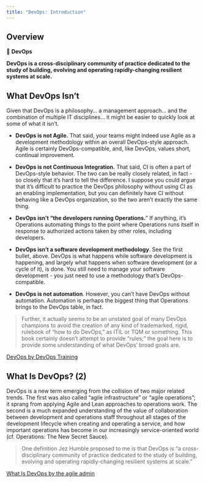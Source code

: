 ```yaml
---
title: "DevOps: Introduction"
---
```


## Overview

::: {.summary}
📘 **DevOps**

**DevOps is a cross-disciplinary community of practice dedicated to the study of building, evolving and operating rapidly-changing resilient systems at scale.**
:::

## What DevOps Isn't

Given that DevOps is a philosophy... a management approach... and the combination of multiple IT disciplines... it might be easier to quickly look at some of what it isn't.

- **DevOps is not Agile.** That said, your teams might indeed use Agile as a development methodology within an overall DevOps-style approach. Agile is certainly DevOps-compatible, and, like DevOps, values short, continual improvement.

- **DevOps is not Continuous Integration.** That said, CI is often a part of DevOps-style behavior. The two can be really closely related, in fact - so closely that it's hard to tell the difference. I suppose you could argue that it's difficult to practice the DevOps philosophy without using CI as an enabling implementation, but you can definitely have CI without behaving like a DevOps organization, so the two aren't exactly the same thing.

- **DevOps isn't "the developers running Operations.**" If anything, it's Operations automating things to the point where Operations runs itself in response to authorized actions taken by other roles, including developers.

- **DevOps isn't a software development methodology**. See the first bullet, above. DevOps is what happens while software development is happening, and largely what happens when software development (or a cycle of it), is done. You still need to manage your software development - you just need to use a methodology that's DevOps-compatible.

- **DevOps is not automation**. However, you can't have DevOps without automation. Automation is perhaps the biggest thing that Operations brings to the DevOps table, in fact.

> Further, it actually seems to be an unstated goal of many DevOps champions to avoid the creation of any kind of trademarked, rigid, rulebook of "how to do DevOps," as ITIL or TQM or something. This book certainly doesn't attempt to provide "rules;" the goal here is to provide some understanding of what DevOps' broad goals are.

[DevOps by DevOps Training](https://tkssharma-devops.gitbook.io/devops-training/#what-devops-isnt/)

## What Is DevOps? (2)

DevOps is a new term emerging from the collision of two major related trends. The first was also called “agile infrastructure” or “agile operations”; it sprang from applying Agile and Lean approaches to operations work.  The second is a much expanded understanding of the value of collaboration between development and operations staff throughout all stages of the development lifecycle when creating and operating a service, and how important operations has become in our increasingly service-oriented world (cf. Operations: The New Secret Sauce).

> One definition Jez Humble proposed to me is that DevOps is “a cross-disciplinary community of practice dedicated to the study of building, evolving and operating rapidly-changing resilient systems at scale.”

[What Is DevOps by the agile admin](https://theagileadmin.com/what-is-devops/)